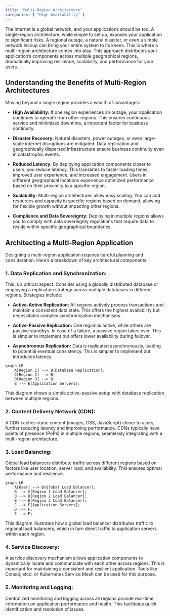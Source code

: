```yaml
---
title: "Multi-Region Architecture"
categories: [ "High Availability" ]
---
```


The internet is a global network, and your applications should be too. A single-region architecture, while simple to set up, exposes your application to significant risks. A regional outage, a natural disaster, or even a simple network hiccup can bring your entire system to its knees. This is where a multi-region architecture comes into play. This approach distributes your application's components across multiple geographical regions, dramatically improving resilience, scalability, and performance for your users.


## Understanding the Benefits of Multi-Region Architectures

Moving beyond a single region provides a wealth of advantages:

-   **High Availability:** If one region experiences an outage, your application continues to operate from other regions. This ensures continuous service and minimizes downtime, a important factor for business continuity.

-   **Disaster Recovery:** Natural disasters, power outages, or even large-scale internet disruptions are mitigated. Data replication and geographically dispersed infrastructure ensure business continuity even in catastrophic events.

-   **Reduced Latency:** By deploying application components closer to users, you reduce latency. This translates to faster loading times, improved user experience, and increased engagement. Users in different geographical locations experience optimized performance based on their proximity to a specific region.

-   **Scalability:** Multi-region architectures allow easy scaling.
 You can add resources and capacity in specific regions based on demand, allowing for flexible growth without impacting other regions.

-   **Compliance and Data Sovereignty:** Deploying in multiple regions allows you to comply with data sovereignty regulations that require data to reside within specific geographical boundaries.

## Architecting a Multi-Region Application

Designing a multi-region application requires careful planning and consideration. Here's a breakdown of key architectural components:

### 1. Data Replication and Synchronization:

This is a critical aspect. Consider using a globally distributed database or employing a replication strategy across multiple databases in different regions. Strategies include:

-   **Active-Active Replication:** All regions actively process transactions and maintain a consistent data state. This offers the highest availability but necessitates complex synchronization mechanisms.

-   **Active-Passive Replication:** One region is active, while others are passive standbys. In case of a failure, a passive region takes over. This is simpler to implement but offers lower availability during failover.

-   **Asynchronous Replication:** Data is replicated asynchronously, leading to potential eventual consistency. This is simpler to implement but introduces latency.

```mermaid
graph LR
    A[Region 1] --> B(Database Replication);
    C[Region 2] --> B;
    D[Region 3] --> B;
    B --> E[Application Servers];
```

This diagram shows a simple active-passive setup with database replication between multiple regions.

### 2. Content Delivery Network (CDN):

A CDN caches static content (images, CSS, JavaScript) closer to users, further reducing latency and improving performance. CDNs typically have points of presence (PoPs) in multiple regions, seamlessly integrating with a multi-region architecture.

### 3. Load Balancing:

Global load balancers distribute traffic across different regions based on factors like user location, server load, and availability. This ensures optimal performance and resilience.

```mermaid
graph LR
    A[User] --> B(Global Load Balancer);
    B --> C[Region 1 Load Balancer];
    B --> D[Region 2 Load Balancer];
    B --> E[Region 3 Load Balancer];
    C --> F[Application Servers];
    D --> F;
    E --> F;

```

This diagram illustrates how a global load balancer distributes traffic to regional load balancers, which in turn direct traffic to application servers within each region.

### 4. Service Discovery:

A service discovery mechanism allows application components to dynamically locate and communicate with each other across regions. This is important for maintaining a consistent and resilient application. Tools like Consul, etcd, or Kubernetes Service Mesh can be used for this purpose.

### 5. Monitoring and Logging:

Centralized monitoring and logging across all regions provide real-time information on application performance and health. This facilitates quick identification and resolution of issues.